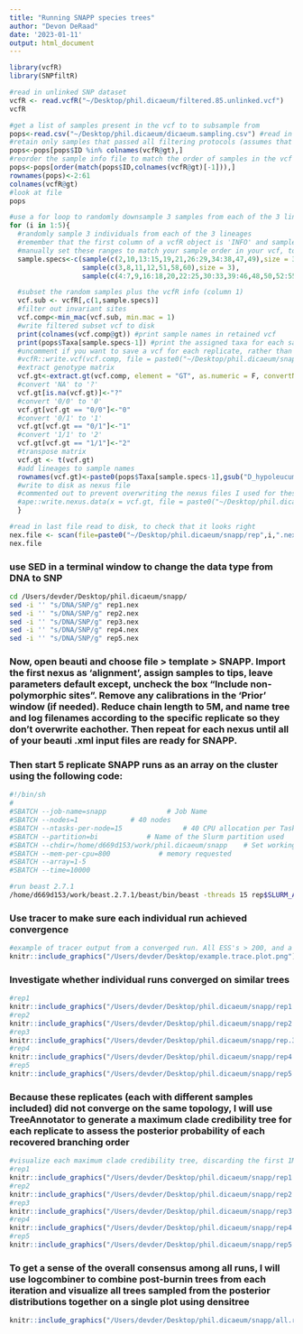 ```yaml
---
title: "Running SNAPP species trees"
author: "Devon DeRaad"
date: '2023-01-11'
output: html_document
---
```


```r
library(vcfR)
library(SNPfiltR)

#read in unlinked SNP dataset
vcfR <- read.vcfR("~/Desktop/phil.dicaeum/filtered.85.unlinked.vcf")
vcfR

#get a list of samples present in the vcf to to subsample from
pops<-read.csv("~/Desktop/phil.dicaeum/dicaeum.sampling.csv") #read in your sample info file
#retain only samples that passed all filtering protocols (assumes that the 'ID' column is identical to sample names in the vcf)
pops<-pops[pops$ID %in% colnames(vcfR@gt),]
#reorder the sample info file to match the order of samples in the vcf
pops<-pops[order(match(pops$ID,colnames(vcfR@gt)[-1])),]
rownames(pops)<-2:61
colnames(vcfR@gt)
#look at file
pops

#use a for loop to randomly downsample 3 samples from each of the 3 lineages (exclude outgroup) 5 separate times
for (i in 1:5){
  #randomly sample 3 individuals from each of the 3 lineages
  #remember that the first column of a vcfR object is 'INFO' and samples start in column 2
  #manually set these ranges to match your sample order in your vcf, to make sure you sample each lineage separately
  sample.specs<-c(sample(c(2,10,13:15,19,21,26:29,34:38,47,49),size = 3),
                  sample(c(3,8,11,12,51,58,60),size = 3),
                  sample(c(4:7,9,16:18,20,22:25,30:33,39:46,48,50,52:55,59,61),size = 3))

  #subset the random samples plus the vcfR info (column 1)
  vcf.sub <- vcfR[,c(1,sample.specs)]
  #filter out invariant sites
  vcf.comp<-min_mac(vcf.sub, min.mac = 1)
  #write filtered subset vcf to disk
  print(colnames(vcf.comp@gt)) #print sample names in retained vcf
  print(pops$Taxa[sample.specs-1]) #print the assigned taxa for each sample to make sure we have subsampled correctly
  #uncomment if you want to save a vcf for each replicate, rather than just a nexus
  #vcfR::write.vcf(vcf.comp, file = paste0("~/Desktop/phil.dicaeum/snapp/rep",i,".vcf.gz")) #write to disk
  #extract genotype matrix
  vcf.gt<-extract.gt(vcf.comp, element = "GT", as.numeric = F, convertNA = T)
  #convert 'NA' to '?'
  vcf.gt[is.na(vcf.gt)]<-"?"
  #convert '0/0' to '0'
  vcf.gt[vcf.gt == "0/0"]<-"0"
  #convert '0/1' to '1'
  vcf.gt[vcf.gt == "0/1"]<-"1"
  #convert '1/1' to '2'
  vcf.gt[vcf.gt == "1/1"]<-"2"
  #transpose matrix
  vcf.gt <- t(vcf.gt)
  #add lineages to sample names
  rownames(vcf.gt)<-paste0(pops$Taxa[sample.specs-1],gsub("D_hypoleucum","",rownames(vcf.gt)))
  #write to disk as nexus file
  #commented out to prevent overwriting the nexus files I used for these analyses. Uncomment to write nexus files to disk
  #ape::write.nexus.data(x = vcf.gt, file = paste0("~/Desktop/phil.dicaeum/snapp/rep",i,".nex"),format = "DNA", interleaved = FALSE)
  }

#read in last file read to disk, to check that it looks right
nex.file <- scan(file=paste0("~/Desktop/phil.dicaeum/snapp/rep",i,".nex"), what = "character", sep = "\n",quiet = TRUE)
nex.file
```

### use SED in a terminal window to change the data type from DNA to SNP
```bash
cd /Users/devder/Desktop/phil.dicaeum/snapp/
sed -i '' "s/DNA/SNP/g" rep1.nex
sed -i '' "s/DNA/SNP/g" rep2.nex
sed -i '' "s/DNA/SNP/g" rep3.nex
sed -i '' "s/DNA/SNP/g" rep4.nex
sed -i '' "s/DNA/SNP/g" rep5.nex
```

### Now, open beauti and choose file > template > SNAPP. Import the first nexus as 'alignment', assign samples to tips, leave parameters default except, uncheck the box "Include non-polymorphic sites". Remove any calibrations in the 'Prior' window (if needed). Reduce chain length to 5M, and name tree and log filenames according to the specific replicate so they don't overwrite eachother. Then repeat for each nexus until all of your beauti .xml input files are ready for SNAPP.

### Then start 5 replicate SNAPP runs as an array on the cluster using the following code:
```bash
#!/bin/sh
#
#SBATCH --job-name=snapp               # Job Name
#SBATCH --nodes=1             # 40 nodes
#SBATCH --ntasks-per-node=15               # 40 CPU allocation per Task
#SBATCH --partition=bi            # Name of the Slurm partition used
#SBATCH --chdir=/home/d669d153/work/phil.dicaeum/snapp    # Set working d$
#SBATCH --mem-per-cpu=800            # memory requested
#SBATCH --array=1-5
#SBATCH --time=10000

#run beast 2.7.1
/home/d669d153/work/beast.2.7.1/beast/bin/beast -threads 15 rep$SLURM_ARRAY_TASK_ID.xml
```

### Use tracer to make sure each individual run achieved convergence
```r
#example of tracer output from a converged run. All ESS's > 200, and a stable trace plot for each parameter estimate
knitr::include_graphics("/Users/devder/Desktop/example.trace.plot.png")
```

### Investigate whether individual runs converged on similar trees
```r
#rep1
knitr::include_graphics("/Users/devder/Desktop/phil.dicaeum/snapp/rep1.png")
#rep2
knitr::include_graphics("/Users/devder/Desktop/phil.dicaeum/snapp/rep2.png")
#rep3
knitr::include_graphics("/Users/devder/Desktop/phil.dicaeum/snapp/rep.3.png")
#rep4
knitr::include_graphics("/Users/devder/Desktop/phil.dicaeum/snapp/rep4.png")
#rep5
knitr::include_graphics("/Users/devder/Desktop/phil.dicaeum/snapp/rep5.png")
```

### Because these replicates (each with different samples included) did not converge on the same topology, I will use TreeAnnotator to generate a maximum clade credibility tree for each replicate to assess the posterior probability of each recovered branching order
```r
#visualize each maximum clade credibility tree, discarding the first 1M generations as burn-in
#rep1
knitr::include_graphics("/Users/devder/Desktop/phil.dicaeum/snapp/rep1.con.tree.png")
#rep2
knitr::include_graphics("/Users/devder/Desktop/phil.dicaeum/snapp/rep2.con.tree.png")
#rep3
knitr::include_graphics("/Users/devder/Desktop/phil.dicaeum/snapp/rep3.con.tree.png")
#rep4
knitr::include_graphics("/Users/devder/Desktop/phil.dicaeum/snapp/rep4.con.tree.png")
#rep5
knitr::include_graphics("/Users/devder/Desktop/phil.dicaeum/snapp/rep5.con.tree.png")
```

### To get a sense of the overall consensus among all runs, I will use logcombiner to combine post-burnin trees from each iteration and visualize all trees sampled from the posterior distributions together on a single plot using densitree
```r
knitr::include_graphics("/Users/devder/Desktop/phil.dicaeum/snapp/all.reps.cloudogram.png")
```

